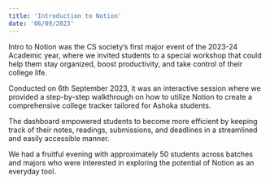 ```yaml
---
title: 'Introduction to Notion'
date: '06/09/2023'
---
```


Intro to Notion was the CS society’s first major event of the 2023-24 Academic year, where we invited students to a special workshop that could help them stay organized, boost productivity, and take control of their college life.

Conducted on 6th September 2023, it was an interactive session where we provided a step-by-step walkthrough on how to utilize Notion to create a comprehensive college tracker tailored for Ashoka students.

The dashboard empowered students to become more efficient by keeping track of their notes, readings, submissions, and deadlines in a streamlined and easily accessible manner.

We had a fruitful evening with approximately 50 students across batches and majors who were interested in exploring the potential of Notion as an everyday tool.